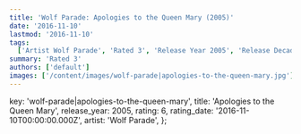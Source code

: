 ```yaml
---
title: 'Wolf Parade: Apologies to the Queen Mary (2005)'
date: '2016-11-10'
lastmod: '2016-11-10'
tags:
  ['Artist Wolf Parade', 'Rated 3', 'Release Year 2005', 'Release Decade 2000']
summary: 'Rated 3'
authors: ['default']
images: ['/content/images/wolf-parade|apologies-to-the-queen-mary.jpg']
---
```


  key: 'wolf-parade|apologies-to-the-queen-mary',
  title: 'Apologies to the Queen Mary',
  release_year: 2005,
  rating: 6,
  rating_date: '2016-11-10T00:00:00.000Z',
  artist: 'Wolf Parade',
};

<MusicRating data={data} />
